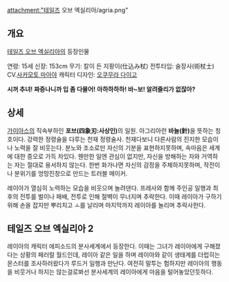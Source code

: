 attachment:"테일즈 오브 엑실리아/agria.png"

== 개요 ==

[[테일즈 오브 엑실리아]]의 등장인물

연령: 15세
신장: 153cm
무기: 칼이 든 지팡이(仕込み杖)
전투타입: 술장사(術杖士)
CV.[[사카모토 마아야]]
캐릭터 디자인: [[오쿠무라 다이고]]

'''시꺼 추녀! 짜증나니까 입 좀 다물어!'''
'''아하하하하! 바~보! 알려줄리가 없잖아?'''

== 상세 ==

[[가이아스]]의 직속부하인 '''포브(四象刃:사상인)'''의 일원. 아그리아란 '''바늘(針)'''을 뜻하는 칭호이다.
강력한 정령술을 다루는 천재 정령술사.
천재다보니 다른사람의 진지한 모습이나 노력을 잘 비웃는다.
분노와 조소로만 자신의 기분을 표현하지못하며, 속마음은 세계에 대한 증오로 가득 차있다.
웬만한 일엔 관심이 없지만, 자신을 방해하는 자와 거역하는 자는 절대로 용서하지 않는다.
한번 화가나면 자신의 감정을 주체하지못하며, 작전이나 분위기를 엉망진창으로 만드는 트러블 메이커.

레이아가 열심히 노력하는 모습을 비웃으며 놀려댄다. 프레사와 함께 주인공 일행과 최후의 전투를 벌이나 패배, 전투로 인해 절벽이 무너지며 추락한다. 이때 레이아가 구하기 위해 손을 잡지만 뿌리치고 ㅗ를 날리며 마지막까지 레이아를 놀리며 추락사한다.

== 테일즈 오브 엑실리아 2 ==

레이아의 캐릭터 에피소드의 분사세계에서 등장한다. 이때는 그녀가 레이아에게 구해졌다는 상황의 페러럴 월드인데, 레이아 같은 일을 하며 레이아와 같이 생태계를 더럽히는 몬스터를 조사하러왔다가 루드거 일행과 만난다. 여전히 말투는 험하지만 레이아의 행동을 비웃거나 하지는 않는걸로봐선 분사세계의 레이아에게 마음을 털어놓았던듯하다.
